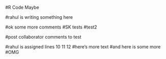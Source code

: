 #R Code Maybe

#rahul is writing something here 

#ok some more comments
#SK tests 
#test2

#post collaborator comments to test 


#rahul is assigned lines 10 11 12
#here's more text
#and here is some more
#OMG